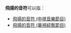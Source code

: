 '''飛揚的音符'''可以指：
* [[飛揚的音符_(中視音樂節目)|飛揚的音符 (中視音樂節目)]]
* [[飛揚的音符_(華視綜藝節目)|飛揚的音符 (華視綜藝節目)]]

{{disambig|F飛|Cat=五字作品消歧义}}